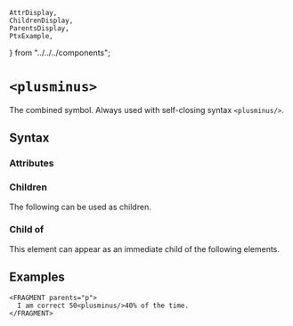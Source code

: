     AttrDisplay,
    ChildrenDisplay,
    ParentsDisplay,
    PtxExample,
} from "../../../components";

# `<plusminus>`

The combined symbol. Always used with self-closing syntax `<plusminus/>`.

## Syntax

### Attributes

<AttrDisplay name="plusminus" />

### Children

The following can be used as children.

<ChildrenDisplay name="plusminus" />

### Child of

This element can appear as an immediate child of the following elements.

<ParentsDisplay name="plusminus" />

## Examples
```ptx-example
<FRAGMENT parents="p">
  I am correct 50<plusminus/>40% of the time.
</FRAGMENT>
```